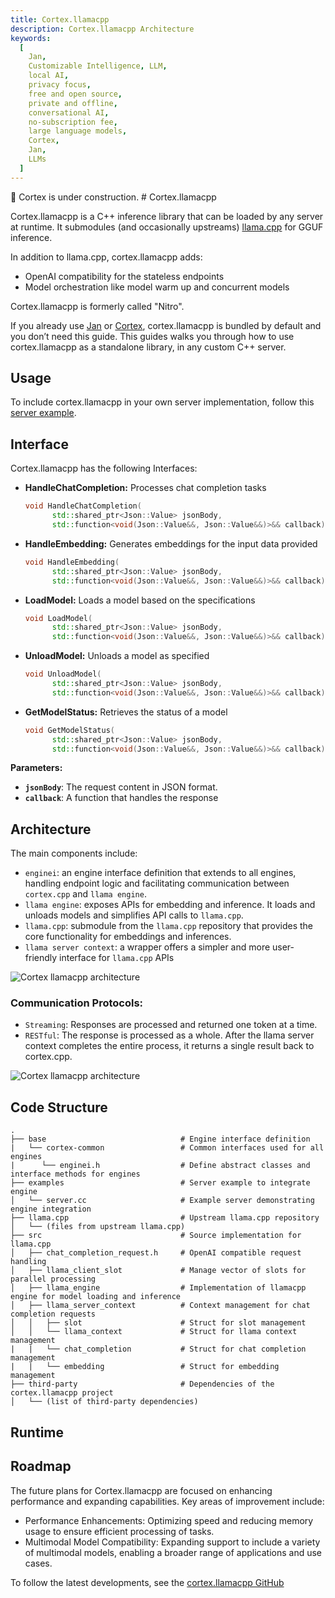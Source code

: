 ```yaml
---
title: Cortex.llamacpp
description: Cortex.llamacpp Architecture
keywords:
  [
    Jan,
    Customizable Intelligence, LLM,
    local AI,
    privacy focus,
    free and open source,
    private and offline,
    conversational AI,
    no-subscription fee,
    large language models,
    Cortex,
    Jan,
    LLMs
  ]
---
```



<Callout type="warning">
🚧 Cortex is under construction.
</Callout>
# Cortex.llamacpp

Cortex.llamacpp is a C++ inference library that can be loaded by any server at runtime. It submodules (and occasionally upstreams) [llama.cpp](https://github.com/ggerganov/llama.cpp) for GGUF inference. 

In addition to llama.cpp, cortex.llamacpp adds: 
- OpenAI compatibility for the stateless endpoints
- Model orchestration like model warm up and concurrent models

<Callout type="info">
Cortex.llamacpp is formerly called "Nitro".
</Callout>

If you already use [Jan](/docs) or [Cortex](/cortex), cortex.llamacpp is bundled by default and you don’t need this guide. This guides walks you through how to use cortex.llamacpp as a standalone library, in any custom C++ server.

## Usage

To include cortex.llamacpp in your own server implementation, follow this [server example](https://github.com/janhq/cortex.llamacpp/tree/main/examples/server).

## Interface

Cortex.llamacpp has the following Interfaces:

- **HandleChatCompletion:** Processes chat completion tasks
    
    ```cpp
    void HandleChatCompletion(
          std::shared_ptr<Json::Value> jsonBody,
          std::function<void(Json::Value&&, Json::Value&&)>&& callback);
    ```
    
- **HandleEmbedding:** Generates embeddings for the input data provided
    
    ```cpp
    void HandleEmbedding(
          std::shared_ptr<Json::Value> jsonBody,
          std::function<void(Json::Value&&, Json::Value&&)>&& callback);
    ```
    
- **LoadModel:** Loads a model based on the specifications
    
    ```cpp
    void LoadModel(
          std::shared_ptr<Json::Value> jsonBody,
          std::function<void(Json::Value&&, Json::Value&&)>&& callback);
    ```
    
- **UnloadModel:** Unloads a model as specified
    
    ```cpp
    void UnloadModel(
          std::shared_ptr<Json::Value> jsonBody,
          std::function<void(Json::Value&&, Json::Value&&)>&& callback);
    ```
    
- **GetModelStatus:** Retrieves the status of a model
    
    ```cpp
    void GetModelStatus(
          std::shared_ptr<Json::Value> jsonBody,
          std::function<void(Json::Value&&, Json::Value&&)>&& callback);
    ```
    
**Parameters:**

- **`jsonBody`**: The request content in JSON format.
- **`callback`**: A function that handles the response

## Architecture

The main components include:
- `enginei`: an engine interface definition that extends to all engines, handling endpoint logic and facilitating communication between `cortex.cpp` and `llama engine`.
- `llama engine`: exposes APIs for embedding and inference. It loads and unloads models and simplifies API calls to `llama.cpp`.
- `llama.cpp`: submodule from the `llama.cpp` repository that provides the core functionality for embeddings and inferences.
- `llama server context`: a wrapper offers a simpler and more user-friendly interface for `llama.cpp` APIs

![Cortex llamacpp architecture](./_assets/cortex-llamacpp-arch.png)

### Communication Protocols:

- `Streaming`: Responses are processed and returned one token at a time.
- `RESTful`: The response is processed as a whole. After the llama server context completes the entire process, it returns a single result back to cortex.cpp.

![Cortex llamacpp architecture](./_assets/cortex-llamacpp-act.png)

## Code Structure

```
.
├── base                              # Engine interface definition
|   └── cortex-common                 # Common interfaces used for all engines
|      └── enginei.h                  # Define abstract classes and interface methods for engines
├── examples                          # Server example to integrate engine
│   └── server.cc                     # Example server demonstrating engine integration
├── llama.cpp                         # Upstream llama.cpp repository
│   └── (files from upstream llama.cpp)
├── src                               # Source implementation for llama.cpp
│   ├── chat_completion_request.h     # OpenAI compatible request handling
│   ├── llama_client_slot             # Manage vector of slots for parallel processing
│   ├── llama_engine                  # Implementation of llamacpp engine for model loading and inference 
│   ├── llama_server_context          # Context management for chat completion requests
│   │   ├── slot                      # Struct for slot management
│   │   └── llama_context             # Struct for llama context management
|   |   └── chat_completion           # Struct for chat completion management
|   |   └── embedding                 # Struct for embedding management
├── third-party                       # Dependencies of the cortex.llamacpp project
│   └── (list of third-party dependencies)
```

## Runtime

## Roadmap
The future plans for Cortex.llamacpp are focused on enhancing performance and expanding capabilities. Key areas of improvement include:

- Performance Enhancements: Optimizing speed and reducing memory usage to ensure efficient processing of tasks.
- Multimodal Model Compatibility: Expanding support to include a variety of multimodal models, enabling a broader range of applications and use cases.

To follow the latest developments, see the [cortex.llamacpp GitHub](https://github.com/janhq/cortex.llamacpp)